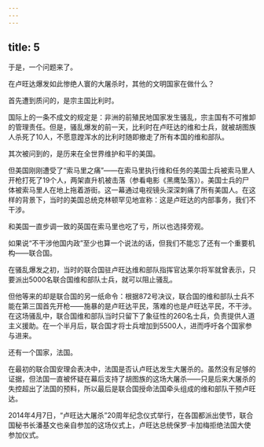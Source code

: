 ```yaml
---
---
---
```

title: 5
---



于是，一个问题来了。

在卢旺达爆发如此惨绝人寰的大屠杀时，其他的文明国家在做什么？

首先遭到质问的，是宗主国比利时。

国际上的一条不成文的规定是：非洲的前殖民地国家发生骚乱，宗主国有不可推卸的管理责任。但是，骚乱爆发的前一天，比利时在卢旺达的维和士兵，就被胡图族人杀死了10人，不愿意蹚浑水的比利时随即撤走了所有本国的维和部队。

其次被问到的，是历来在全世界维护和平的美国。

但美国刚刚遭受了“索马里之痛”——在索马里执行维和任务的美国士兵被索马里人开枪打死了19个人，两架直升机被击落（参看电影《黑鹰坠落》）。美国士兵的尸体被索马里人在地上拖着游街。这一幕通过电视镜头深深刺痛了所有美国人。在这样的背景下，当时的美国总统克林顿罕见地宣称：这是卢旺达的内部事务，我们不干涉。

和美国一直步调一致的英国在索马里也吃了亏，所以也选择旁观。

如果说“不干涉他国内政”至少也算一个说法的话，但我们不能忘了还有一个重要机构——联合国。

在骚乱爆发之初，当时的联合国驻卢旺达维和部队指挥官达莱尔将军就曾表示，只要派出5000名联合国维和部队士兵，就可以阻止骚乱。

但他等来的却是联合国的另一纸命令：根据872号决议，联合国的维和部队士兵不能在第三国首先开枪——施暴的是卢旺达平民，落难的也是卢旺达平民，不干涉。在这场骚乱中，联合国维和部队当时只留下了象征性的260名士兵，负责提供人道主义援助。在一个半月后，联合国才将士兵增加到5500人，进而呼吁各个国家参与进来。

还有一个国家，法国。

在最初的联合国安理会表决中，法国是否认卢旺达发生大屠杀的。虽然没有足够的证据，但法国一直被怀疑在幕后支持了胡图族的这场大屠杀——只是后来大屠杀的失控超出了法国的预料，所以最后是联合国授命法国牵头组成的维和部队干预卢旺达。

2014年4月7日，“卢旺达大屠杀”20周年纪念仪式举行，在各国都派出使节，联合国秘书长潘基文也亲自参加的这场仪式上，卢旺达总统保罗·卡加梅拒绝法国大使参加仪式。